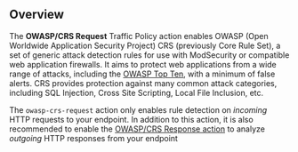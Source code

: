 ## Overview

The **OWASP/CRS Request** Traffic Policy action enables OWASP (Open Worldwide Application
Security Project) CRS (previously Core Rule Set), a set of generic attack detection
rules for use with ModSecurity or compatible web application firewalls. It aims to protect
web applications from a wide range of attacks, including the
[OWASP Top Ten](https://owasp.org/www-project-top-ten/), with a minimum of false alerts.
CRS provides protection against many common attack categories, including SQL Injection,
Cross Site Scripting, Local File Inclusion, etc.

The `owasp-crs-request` action only enables rule detection on _incoming_ HTTP requests to your
endpoint. In addition to this action, it is also recommended to enable the [OWASP/CRS Response
action](/traffic-policy/actions/owasp-crs-response/) to analyze _outgoing_ HTTP responses from your endpoint
